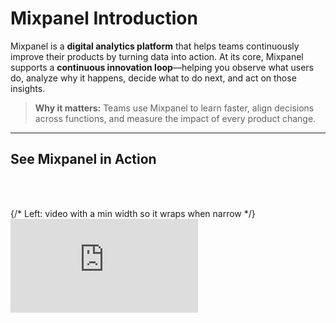 # Mixpanel Introduction

Mixpanel is a **digital analytics platform** that helps teams continuously improve their products by turning data into action. At its core, Mixpanel supports a **continuous innovation loop**—helping you observe what users do, analyze why it happens, decide what to do next, and act on those insights.

> **Why it matters:** Teams use Mixpanel to learn faster, align decisions across functions, and measure the impact of every product change.

---

## See Mixpanel in Action

<br></br>
<section id="video" aria-label="Mixpanel overview video" style={{ padding: '8px 16px 32px' }}>
  <div
    style={{
      display: 'flex',
      flexWrap: 'wrap',
      gap: 24,
      alignItems: 'center',
    }}
  >
    {/* Left: video with a min width so it wraps when narrow */}
    <div style={{ flex: '1 1 480px', minWidth: 320 }}>
      <div
        style={{
          position: 'relative',
          paddingBottom: '56.25%',
          height: 0,
          overflow: 'hidden',
          borderRadius: '16px',
          boxShadow: '0 4px 20px rgba(0,0,0,0.08)',
        }}
      >
        <iframe
          title="Mixpanel Overview"
          src="https://www.youtube.com/embed/sRQCfmvh3vg"
          frameBorder="0"
          allow="accelerometer; autoplay; clipboard-write; encrypted-media; gyroscope; picture-in-picture; web-share"
          allowFullScreen
          style={{ position: 'absolute', top: 0, left: 0, width: '100%', height: '100%', border: 0 }}
        />
      </div>
    </div>

    {/* Right: text with a flexible basis */}
    <aside style={{ flex: '1 1 320px', minWidth: 280 }}>
      <h2 style={{ marginTop: 0 }}>**Mixpanel Overview**</h2>
      <p>
        In this 5-minute overview, learn how Mixpanel powers the continuous innovation loop––from observation to impact.
      </p>
<br></br>
      <a href="https://youtu.be/sRQCfmvh3vg?si=oLrnLyO2ppWK9mzY" style={{ fontWeight: 600 }}>
        Open in YouTube →
      </a>
    </aside>
  </div>
</section>

---

## Mixpanel Features That Power Continuous Innovation

Mixpanel is built around a simple but powerful framework for continuous improvement: **Observe → Analyze → Decide → Act (OADA)**.

Mixpanel gives teams a complete toolkit to move through the OADA loop—–from collecting data to measuring results. 

![OADA Graphic](/oada-graphic.png)

**Learn more:** [Go deeper on the OADA Loop →](/guides/oada-loop)

---

## Mixpanel Data Model
<section
  style={{
    display: 'flex',
    flexWrap: 'wrap',
    alignItems: 'center',
    gap: '24px',
    margin: '32px 0',
  }}
>
  <div style={{ flex: '1 1 400px', minWidth: '280px' }}>
    <p>
      Everything in Mixpanel starts with <strong>events</strong>––the building blocks of your data model.
    </p><br></br>
    <p>
      An event represents something a <strong>user</strong> does (like <em>Signed Up</em>, <em>Viewed a Product</em>,
      or <em>Completed Purchase</em>). Each event can include <strong>properties</strong> that add context, such as
      the user’s plan type, location, or device.
    </p><br></br>
    <p>
      Together, these events and properties form a flexible data model that mirrors how people actually use your
      product. Once instrumented, you can analyze this data instantly—–without writing SQL or waiting on an analyst.
    </p>
  </div>

  <div style={{ flex: '1 1 300px', textAlign: 'center' }}>
    ![Event Data Model diagram](/event-1.svg)
    <p style={{ fontSize: '0.9em', color: '#666', marginTop: '8px' }}>
      Example of how events and properties structure user behavior data in Mixpanel.
    </p>
  </div>
</section>

**Learn more:** [Dive deeper into how Mixpanel structures data →](/docs/data-structure/concepts)

---

## Keep Learning

Keep building your Mixpanel expertise with these resources designed to help you learn, connect, and put insights into action.

| Resource | Purpose | Link |
|-----------|--------------|------|
| **Community** | Connect with other Mixpanel users, share ideas, and learn how peers are tackling similar challenges. | [Open →](https://community.mixpanel.com/) |
| **Developer Docs** | Build and extend Mixpanel with SDKs, APIs, and advanced implementation guides. | [Open →](https://developer.mixpanel.com/reference/overview) |
| **Docs** | Explore product capabilities, setup guides, and detailed feature references. | [Open →](https://docs.mixpanel.com/) |
| **Events** | Join live sessions and webinars to explore new features, use cases, and expert-led best practices. | [Open →](https://mixpanel.com/events) |
| **Guides** | Apply Mixpanel best practices to real-world workflows and use cases. | 📍 You are here |
| **Mixpanel University** | Follow guided learning paths to validate your skills and earn certifications. | [Open →](https://mixpanel.com/university/) |

Wherever you are in your Mixpanel journey, these resources will help you keep learning, stay connected, and keep improving.

## Archive
Saving this cool code, but not sure we need it for this page.


<section style={{display:'grid',gridTemplateColumns:'repeat(auto-fit,minmax(240px,1fr))',gap:'16px',margin:'16px 0'}}>
  <article style={{border:'1px solid #E5E7EB',borderRadius:'12px',padding:'16px',background:'#fff'}}>
    <div aria-hidden style={{fontSize:'24px'}}>📈</div>
    <h3 style={{margin:'8px 0 4px'}}><strong>Analysis</strong></h3>
    <p style={{margin:'0 0 8px'}}>Explore behavior with Insights, Funnels, Flows, and Retention to spot drop-offs, drivers, and return patterns.</p>
    <p style={{fontSize:'0.95em',margin:'0 0 8px'}}><strong>Why it matters:</strong> Turns raw events into answers fast.</p>
    <p style={{margin:0}}><a href="/docs/reports" style={{fontWeight:600}}>Learn more →</a></p>
  </article>

  <article style={{border:'1px solid #E5E7EB',borderRadius:'12px',padding:'16px',background:'#fff'}}>
    <div aria-hidden style={{fontSize:'24px'}}>🧪</div>
    <h3 style={{margin:'8px 0 4px'}}><strong>Experiments</strong></h3>
    <p style={{margin:'0 0 8px'}}>Use A/B and multivariate testing to validate hypotheses before full rollout. </p>
    <p style={{fontSize:'0.95em',margin:'0 0 8px'}}><strong>Why it matters:</strong> Ship confidently and measure lift.</p>
    <p style={{margin:0}}><a href="/docs/experiments" style={{fontWeight:600}}>Learn More →</a></p>
  </article>

  <article
    style={{
      border: '1px solid #E5E7EB',
      borderRadius: '12px',
      padding: '16px',
      background: '#fff',
    }}
  >
    <div aria-hidden style={{ fontSize: '24px' }}>🚩</div>
    <h3 style={{ margin: '8px 0 4px' }}><strong>Feature Flags</strong></h3>
    <p style={{ margin: '0 0 8px' }}>
      Roll out new functionality gradually, target specific user groups, and monitor impact safely.
    </p>
    <p style={{ fontSize: '0.95em', margin: '0 0 8px' }}>
      <strong>Why it matters:</strong> Minimizes risk and accelerates learning with controlled releases.
    </p>
    <p style={{ margin: 0 }}>
      <a href="/docs/featureflags" style={{ fontWeight: 600 }}>
        Learn More →
      </a>
    </p>
  </article>

  <article style={{border:'1px solid #E5E7EB',borderRadius:'12px',padding:'16px',background:'#fff'}}>
    <div aria-hidden style={{fontSize:'24px'}}>🎥</div>
    <h3 style={{margin:'8px 0 4px'}}><strong>Session Replay</strong></h3>
    <p style={{margin:'0 0 8px'}}>See real sessions and Heatmaps to understand <em>why</em> the numbers moved.</p>
    <p style={{fontSize:'0.95em',margin:'0 0 8px'}}><strong>Why it matters:</strong> Reveals friction you can’t see in charts.</p>
    <p style={{margin:0}}><a href="/docs/session-replay" style={{fontWeight:600}}>Learn More →</a></p>
  </article>

  <article style={{border:'1px solid #E5E7EB',borderRadius:'12px',padding:'16px',background:'#fff'}}>
    <div aria-hidden style={{fontSize:'24px'}}>🌳</div>
    <h3 style={{margin:'8px 0 4px'}}><strong>Metric Trees</strong></h3>
    <p style={{margin:'0 0 8px'}}>Map KPIs to contributing actions to see how improvements cascade.</p>
    <p style={{fontSize:'0.95em',margin:'0 0 8px'}}><strong>Why it matters:</strong> Aligns teams on what moves the metric.</p>
    <p style={{margin:0}}><a href="/docs/metric_tree" style={{fontWeight:600}}>Learn More →</a></p>
  </article>

</section>
